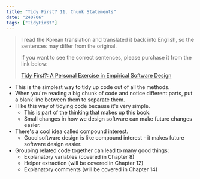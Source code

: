 ```yaml
---
title: "Tidy First? 11. Chunk Statements"
date: "240706"
tags: ["TidyFirst"]
---
```


> I read the Korean translation and translated it back into English, so the sentences may differ from the original.
>
> If you want to see the correct sentences, please purchase it from the link below:
>
> [Tidy First?: A Personal Exercise in Empirical Software Design](https://www.amazon.com/Tidy-First-Personal-Exercise-Empirical/dp/1098151240)

- This is the simplest way to tidy up code out of all the methods.
- When you're reading a big chunk of code and notice different parts, put a blank line between them to separate them.
- I like this way of tidying code because it's very simple.
  - This is part of the thinking that makes up this book.
  - Small changes in how we design software can make future changes easier.
- There's a cool idea called compound interest.
  - Good software design is like compound interest - it makes future software design easier.
- Grouping related code together can lead to many good things:
  - Explanatory variables (covered in Chapter 8)
  - Helper extraction (will be covered in Chapter 12)
  - Explanatory comments (will be covered in Chapter 14)
